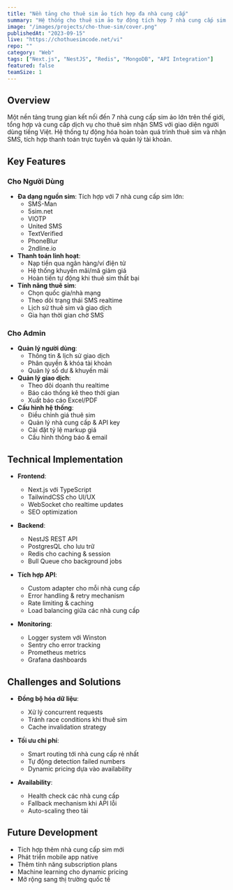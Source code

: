 ```yaml
---
title: "Nền tảng cho thuê sim ảo tích hợp đa nhà cung cấp"
summary: "Hệ thống cho thuê sim ảo tự động tích hợp 7 nhà cung cấp sim lớn trên thế giới, cung cấp giải pháp nhận SMS xác thực cho người dùng Việt Nam với giao diện tiếng Việt thân thiện."
image: "/images/projects/cho-thue-sim/cover.png"
publishedAt: "2023-09-15"
live: "https://chothuesimcode.net/vi"
repo: ""
category: "Web"
tags: ["Next.js", "NestJS", "Redis", "MongoDB", "API Integration"]
featured: false
teamSize: 1
---
```


## Overview

Một nền tảng trung gian kết nối đến 7 nhà cung cấp sim ảo lớn trên thế giới, tổng hợp và cung cấp dịch vụ cho thuê sim nhận SMS với giao diện người dùng tiếng Việt. Hệ thống tự động hóa hoàn toàn quá trình thuê sim và nhận SMS, tích hợp thanh toán trực tuyến và quản lý tài khoản.

## Key Features

### Cho Người Dùng
- **Đa dạng nguồn sim**: Tích hợp với 7 nhà cung cấp sim lớn:
  - SMS-Man
  - 5sim.net 
  - VIOTP
  - United SMS
  - TextVerified
  - PhoneBlur
  - 2ndline.io
- **Thanh toán linh hoạt**:
  - Nạp tiền qua ngân hàng/ví điện tử
  - Hệ thống khuyến mãi/mã giảm giá
  - Hoàn tiền tự động khi thuê sim thất bại
- **Tính năng thuê sim**:
  - Chọn quốc gia/nhà mạng
  - Theo dõi trạng thái SMS realtime
  - Lịch sử thuê sim và giao dịch
  - Gia hạn thời gian chờ SMS

### Cho Admin
- **Quản lý người dùng**:
  - Thông tin & lịch sử giao dịch
  - Phân quyền & khóa tài khoản
  - Quản lý số dư & khuyến mãi
- **Quản lý giao dịch**:
  - Theo dõi doanh thu realtime
  - Báo cáo thống kê theo thời gian
  - Xuất báo cáo Excel/PDF
- **Cấu hình hệ thống**:
  - Điều chỉnh giá thuê sim
  - Quản lý nhà cung cấp & API key
  - Cài đặt tỷ lệ markup giá
  - Cấu hình thông báo & email

## Technical Implementation

- **Frontend**: 
  - Next.js với TypeScript
  - TailwindCSS cho UI/UX
  - WebSocket cho realtime updates
  - SEO optimization

- **Backend**:
  - NestJS REST API 
  - PostgresQL cho lưu trữ
  - Redis cho caching & session
  - Bull Queue cho background jobs

- **Tích hợp API**:
  - Custom adapter cho mỗi nhà cung cấp
  - Error handling & retry mechanism
  - Rate limiting & caching
  - Load balancing giữa các nhà cung cấp

- **Monitoring**:
  - Logger system với Winston
  - Sentry cho error tracking
  - Prometheus metrics
  - Grafana dashboards

## Challenges and Solutions

- **Đồng bộ hóa dữ liệu**: 
  - Xử lý concurrent requests
  - Tránh race conditions khi thuê sim
  - Cache invalidation strategy
  
- **Tối ưu chi phí**:
  - Smart routing tới nhà cung cấp rẻ nhất
  - Tự động detection failed numbers
  - Dynamic pricing dựa vào availability

- **Availability**:
  - Health check các nhà cung cấp
  - Fallback mechanism khi API lỗi
  - Auto-scaling theo tải

## Future Development

- Tích hợp thêm nhà cung cấp sim mới
- Phát triển mobile app native
- Thêm tính năng subscription plans
- Machine learning cho dynamic pricing
- Mở rộng sang thị trường quốc tế
